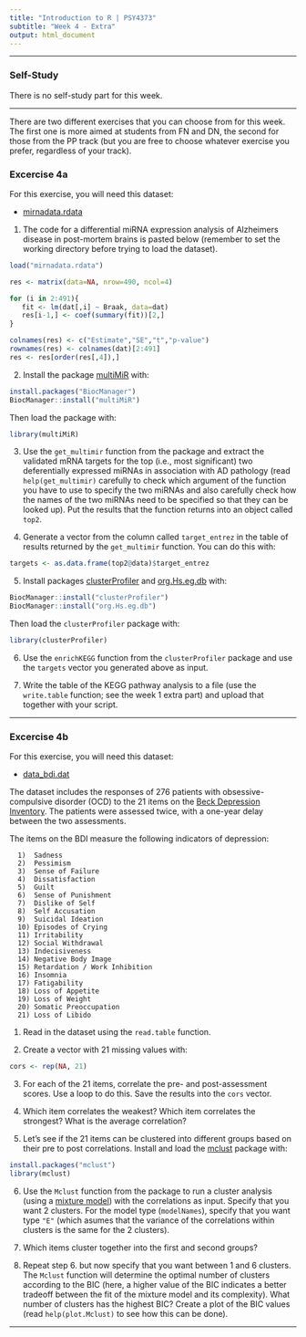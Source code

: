 ```yaml
---
title: "Introduction to R | PSY4373"
subtitle: "Week 4 - Extra"
output: html_document
---
```


---

### Self-Study

There is no self-study part for this week.

---

There are two different exercises that you can choose from for this week. The first one is more aimed at students from FN and DN, the second for those from the PP track (but you are free to choose whatever exercise you prefer, regardless of your track).

### Excercise 4a

For this exercise, you will need this dataset:

- [mirnadata.rdata](https://www.dropbox.com/s/e698ayslcpgsp2v/mirnadata.rdata?dl=1)

1. The code for a differential miRNA expression analysis of Alzheimers disease in post-mortem brains is pasted below (remember to set the working directory before trying to load the dataset).

```r
load("mirnadata.rdata")

res <- matrix(data=NA, nrow=490, ncol=4)

for (i in 2:491){
   fit <- lm(dat[,i] ~ Braak, data=dat)
   res[i-1,] <- coef(summary(fit))[2,]
}

colnames(res) <- c("Estimate","SE","t","p-value")
rownames(res) <- colnames(dat)[2:491]
res <- res[order(res[,4]),]
```

2. Install the package [multiMiR](https://www.bioconductor.org/packages/release/bioc/html/multiMiR.html) with:

```r
install.packages("BiocManager")
BiocManager::install("multiMiR")
```

Then load the package with:

```r
library(multiMiR)
```

3. Use the `get_multimir` function from the package and extract the validated mRNA targets for the top (i.e., most significant) two deferentially expressed miRNAs in association with AD pathology (read `help(get_multimir)` carefully to check which argument of the function you have to use to specify the two miRNAs and also carefully check how the names of the two miRNAs need to be specified so that they can be looked up). Put the results that the function returns into an object called `top2`.

4. Generate a vector from the column called `target_entrez` in the table of results returned by the `get_multimir` function. You can do this with:

```r
targets <- as.data.frame(top2@data)$target_entrez
```

5. Install packages [clusterProfiler](https://bioconductor.org/packages/release/bioc/html/clusterProfiler.html) and [org.Hs.eg.db](https://bioconductor.org/packages/release/data/annotation/html/org.Hs.eg.db.html) with:

```r
BiocManager::install("clusterProfiler")
BiocManager::install("org.Hs.eg.db")
```

Then load the `clusterProfiler` package with:

```r
library(clusterProfiler)
```

6. Use the `enrichKEGG` function from the `clusterProfiler` package and use the `targets` vector you generated above as input.

7. Write the table of the KEGG pathway analysis to a file (use the `write.table` function; see the week 1 extra part) and upload that together with your script.

---

### Excercise 4b

For this exercise, you will need this dataset:

- [data_bdi.dat](https://www.dropbox.com/s/bi3s4t143n4oem3/data_bdi.dat?dl=1)

The dataset includes the responses of 276 patients with obsessive-compulsive disorder (OCD) to the 21 items on the [Beck Depression Inventory](https://en.wikipedia.org/wiki/Beck_Depression_Inventory). The patients were assessed twice, with a one-year delay between the two assessments.

The items on the BDI measure the following indicators of depression:

      1)  Sadness
      2)  Pessimism
      3)  Sense of Failure
      4)  Dissatisfaction
      5)  Guilt
      6)  Sense of Punishment
      7)  Dislike of Self
      8)  Self Accusation
      9)  Suicidal Ideation
      10) Episodes of Crying
      11) Irritability
      12) Social Withdrawal
      13) Indecisiveness
      14) Negative Body Image
      15) Retardation / Work Inhibition
      16) Insomnia
      17) Fatigability
      18) Loss of Appetite
      19) Loss of Weight
      20) Somatic Preoccupation
      21) Loss of Libido

1. Read in the dataset using the `read.table` function.

2. Create a vector with 21 missing values with:

```r
cors <- rep(NA, 21)
```

3. For each of the 21 items, correlate the pre- and post-assessment scores. Use a loop to do this. Save the results into the `cors` vector.

4. Which item correlates the weakest? Which item correlates the strongest? What is the average correlation?

5. Let's see if the 21 items can be clustered into different groups based on their pre to post correlations. Install and load the [mclust](https://cran.r-project.org/package=mclust) package with:

```r
install.packages("mclust")
library(mclust)
```

6. Use the `Mclust` function from the package to run a cluster analysis (using a [mixture model](https://en.wikipedia.org/wiki/Mixture_model)) with the correlations as input. Specify that you want 2 clusters. For the model type (`modelNames`), specify that you want type `"E"` (which asumes that the variance of the correlations within clusters is the same for the 2 clusters).

7. Which items cluster together into the first and second groups?

8. Repeat step 6. but now specify that you want between 1 and 6 clusters. The `Mclust` function will determine the optimal number of clusters according to the BIC (here, a higher value of the BIC indicates a better tradeoff between the fit of the mixture model and its complexity). What number of clusters has the highest BIC? Create a plot of the BIC values (read `help(plot.Mclust)` to see how this can be done).

---
